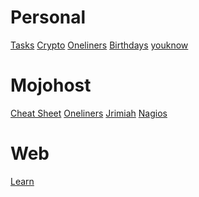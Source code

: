 = Personal =

[[Tasks]]
[[personal/crypto|Crypto]]
[[personal/oneliners|Oneliners]]
[[personal/birthdays|Birthdays]]
[[youknow]]

= Mojohost =

[[mojo/cheats|Cheat Sheet]]
[[mojo/oneliners|Oneliners]]
[[mojo/tmp|Jrimiah]]
[[mojo/nagios|Nagios]]

= Web =

[[web/learn|Learn]]

